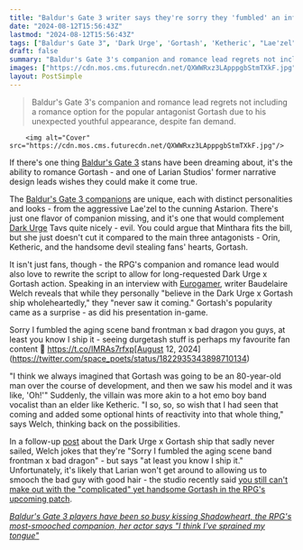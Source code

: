 ```yaml
---
title: "Baldur's Gate 3 writer says they're sorry they 'fumbled' an infamous community romance: 'At least you know I ship it'"
date: "2024-08-12T15:56:43Z"
lastmod: "2024-08-12T15:56:43Z"
tags: ["Baldur's Gate 3", 'Dark Urge', 'Gortash', 'Ketheric', "Lae'zel", 'Larian Studios', 'Minthara', 'Orin', 'Shadowheart', 'RPG']
draft: false
summary: "Baldur's Gate 3's companion and romance lead regrets not including a romance option for the popular antagonist Gortash due to his unexpected youthful appearance, despite fan demand."
images: ["https://cdn.mos.cms.futurecdn.net/QXWWRxz3LApppgbStmTXkF.jpg"]
layout: PostSimple
---
```

> Baldur's Gate 3's companion and romance lead regrets not including a romance option for the popular antagonist Gortash due to his unexpected youthful appearance, despite fan demand.


        <img alt="Cover" src="https://cdn.mos.cms.futurecdn.net/QXWWRxz3LApppgbStmTXkF.jpg"/>
        
If there's one thing [<u>Baldur's Gate 3</u>](https://www.gamesradar.com/baldurs-gate-3-guide/) stans have been dreaming about, it's the ability to romance Gortash - and one of Larian Studios' former narrative design leads wishes they could make it come true.

The [<u>Baldur's Gate 3 companions</u>](https://www.gamesradar.com/baldurs-gate-3-companions-party/) are unique, each with distinct personalities and looks - from the aggressive Lae'zel to the cunning Astarion. There's just one flavor of companion missing, and it's one that would complement [<u>Dark Urge</u>](https://www.gamesradar.com/baldurs-gate-3-dark-urge/) Tavs quite nicely - evil. You could argue that Minthara fits the bill, but she just doesn't cut it compared to the main three antagonists - Orin, Ketheric, and the handsome devil stealing fans' hearts, Gortash.

It isn't just fans, though - the RPG's companion and romance lead would also love to rewrite the script to allow for long-requested Dark Urge x Gortash action. Speaking in an interview with [<u>Eurogamer</u>](https://www.eurogamer.net/the-making-of-the-dark-urge-in-baldurs-gate-3), writer Baudelaire Welch reveals that while they personally "believe in the Dark Urge x Gortash ship wholeheartedly," they "never saw it coming." Gortash's popularity came as a surprise - as did his presentation in-game.

Sorry I fumbled the aging scene band frontman x bad dragon you guys, at least you know I ship it - seeing durgetash stuff is perhaps my favourite fan content 🖤 https://t.co/IMRAs7rfxp[August 12, 2024](https://twitter.com/space_poets/status/1822935343898710134)

"I think we always imagined that Gortash was going to be an 80-year-old man over the course of development, and then we saw his model and it was like, 'Oh!'" Suddenly, the villain was more akin to a hot emo boy band vocalist than an elder like Ketheric. "I so, so, so wish that I had seen that coming and added some optional hints of reactivity into that whole thing," says Welch, thinking back on the possibilities.

In a follow-up [<u>post</u>](https://x.com/space_poets/status/1822935343898710134) about the Dark Urge x Gortash ship that sadly never sailed, Welch jokes that they're "Sorry I fumbled the aging scene band frontman x bad dragon" - but says "at least you know I ship it." Unfortunately, it's likely that Larian won't get around to allowing us to smooch the bad guy with good hair - the studio recently said [<u>you still can't make out with the "complicated" yet handsome Gortash in the RPG's upcoming patch</u>](https://www.gamesradar.com/games/baldur-s-gate/baldurs-gate-3-devs-say-you-still-cant-make-out-with-the-complicated-yet-handsome-gortash-in-the-rpgs-upcoming-patch-babygurl-doesnt-have-time-to-kiss/).

[<u><em>Baldur's Gate 3 players have been so busy kissing Shadowheart, the RPG's most-smooched companion, her actor says "I think I've sprained my tongue"</em></u>](https://www.gamesradar.com/games/baldur-s-gate/baldurs-gate-3-players-have-been-so-busy-kissing-shadowheart-the-rpgs-most-smooched-companion-her-actor-says-i-think-ive-sprained-my-tongue/)
        